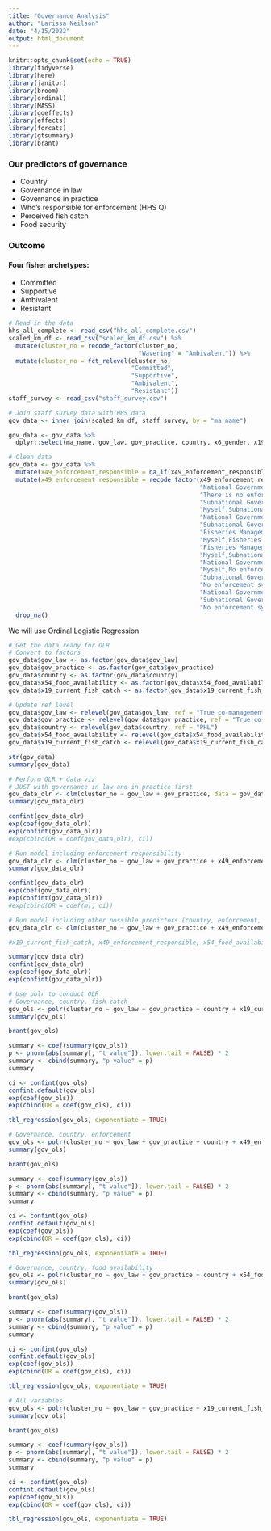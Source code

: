 ```yaml
---
title: "Governance Analysis"
author: "Larissa Neilson"
date: "4/15/2022"
output: html_document
---
```


```r
knitr::opts_chunk$set(echo = TRUE)
library(tidyverse)
library(here)
library(janitor)
library(broom)
library(ordinal)
library(MASS)
library(ggeffects)
library(effects)
library(forcats)
library(gtsummary)
library(brant)
```

### Our predictors of governance

- Country
- Governance in law
- Governance in practice
- Who's responsible for enforcement (HHS Q)
- Perceived fish catch
- Food security

### Outcome

#### Four fisher archetypes:

- Committed
- Supportive
- Ambivalent
- Resistant

```r
# Read in the data
hhs_all_complete <- read_csv("hhs_all_complete.csv")
scaled_km_df <- read_csv("scaled_km_df.csv") %>%
  mutate(cluster_no = recode_factor(cluster_no,
                                    "Wavering" = "Ambivalent")) %>%
  mutate(cluster_no = fct_relevel(cluster_no,
                                  "Committed",
                                  "Supportive",
                                  "Ambivalent",
                                  "Resistant")) 
staff_survey <- read_csv("staff_survey.csv")
```


```r
# Join staff survey data with HHS data
gov_data <- inner_join(scaled_km_df, staff_survey, by = "ma_name")

gov_data <- gov_data %>%
  dplyr::select(ma_name, gov_law, gov_practice, country, x6_gender, x19_current_fish_catch, x49_enforcement_responsible, x54_food_availability, cluster_no)

# Clean data
gov_data <- gov_data %>% 
  mutate(x49_enforcement_responsible = na_if(x49_enforcement_responsible, "na")) %>%
  mutate(x49_enforcement_responsible = recode_factor(x49_enforcement_responsible,
                                                     "National Government,Subnational Government" = "Subnational Government",
                                                     "There is no enforcement system" = "No enforcement system",
                                                     "Subnational Government,Myself" = "Subnational Government",
                                                     "Myself,Subnational Government" = "Subnational Government",
                                                     "National Government, No enforcement system" = "National Government",
                                                     "Subnational Government,Fisheries Management Body" = "Fisheries Management Body",
                                                     "Fisheries Management Body,Subnational Government" = "Fisheries Management Body",
                                                     "Myself,Fisheries Management Body" = "Fisheries Management Body",
                                                     "Fisheries Management Body,No enforcement system" = "Fisheries Management Body",
                                                     "Myself,Subnational Government,National Government" = "Subnational Government",
                                                     "National Government,Fisheries Management Body" = "Fisheries Management Body",
                                                     "Myself,No enforcement system" = "Myself",
                                                     "Subnational Government,National Government,Myself" = "Subnational Government",
                                                     "No enforcement system,Myself" = "Myself",
                                                     "National Government,No enforcement system" = "No enforcement system",
                                                     "Subnational Government,Myself,Fisheries Management Body" = "Fisheries Management Body",
                                                     "No enforcement system,Subnational Government" = "Subnational Government")) %>% 
  drop_na()

```

We will use Ordinal Logistic Regression

```r
# Get the data ready for OLR
# Convert to factors
gov_data$gov_law <- as.factor(gov_data$gov_law)
gov_data$gov_practice <- as.factor(gov_data$gov_practice)
gov_data$country <- as.factor(gov_data$country)
gov_data$x54_food_availability <- as.factor(gov_data$x54_food_availability)
gov_data$x19_current_fish_catch <- as.factor(gov_data$x19_current_fish_catch)

# Update ref level
gov_data$gov_law <- relevel(gov_data$gov_law, ref = "True co-management")
gov_data$gov_practice <- relevel(gov_data$gov_practice, ref = "True co-management")
gov_data$country <- relevel(gov_data$country, ref = "PHL")
gov_data$x54_food_availability <- relevel(gov_data$x54_food_availability, ref = "OK")
gov_data$x19_current_fish_catch <- relevel(gov_data$x19_current_fish_catch, ref = "Stayed the same")

str(gov_data)
summary(gov_data)
```


```r
# Perform OLR + data viz
# JUST with governance in law and in practice first
gov_data_olr <- clm(cluster_no ~ gov_law + gov_practice, data = gov_data, link = "logit")
summary(gov_data_olr)

confint(gov_data_olr)
exp(coef(gov_data_olr))
exp(confint(gov_data_olr))
#exp(cbind(OR = coef(gov_data_olr), ci))

# Run model including enforcement responsibility
gov_data_olr <- clm(cluster_no ~ gov_law + gov_practice + x49_enforcement_responsible, data = gov_data, link = "logit")
summary(gov_data_olr)

confint(gov_data_olr)
exp(coef(gov_data_olr))
exp(confint(gov_data_olr))
#exp(cbind(OR = coef(m), ci))

# Run model including other possible predictors (country, enforcement, food availability)
gov_data_olr <- clm(cluster_no ~ gov_law + gov_practice + x49_enforcement_responsible + x54_food_availability, data = gov_data, link = "logit")

#x19_current_fish_catch, x49_enforcement_responsible, x54_food_availability

summary(gov_data_olr)
confint(gov_data_olr)
exp(coef(gov_data_olr))
exp(confint(gov_data_olr))
```


```r
# Use polr to conduct OLR
# Governance, country, fish catch
gov_ols <- polr(cluster_no ~ gov_law + gov_practice + country + x19_current_fish_catch, data = gov_data, Hess = TRUE)
summary(gov_ols)

brant(gov_ols)

summary <- coef(summary(gov_ols))
p <- pnorm(abs(summary[, "t value"]), lower.tail = FALSE) * 2
summary <- cbind(summary, "p value" = p)
summary

ci <- confint(gov_ols)
confint.default(gov_ols)
exp(coef(gov_ols))
exp(cbind(OR = coef(gov_ols), ci))

tbl_regression(gov_ols, exponentiate = TRUE)
```


```r
# Governance, country, enforcement
gov_ols <- polr(cluster_no ~ gov_law + gov_practice + country + x49_enforcement_responsible, data = gov_data, Hess = TRUE)
summary(gov_ols)

brant(gov_ols)

summary <- coef(summary(gov_ols))
p <- pnorm(abs(summary[, "t value"]), lower.tail = FALSE) * 2
summary <- cbind(summary, "p value" = p)
summary

ci <- confint(gov_ols)
confint.default(gov_ols)
exp(coef(gov_ols))
exp(cbind(OR = coef(gov_ols), ci))

tbl_regression(gov_ols, exponentiate = TRUE)
```

```r
# Governance, country, food availability
gov_ols <- polr(cluster_no ~ gov_law + gov_practice + country + x54_food_availability, data = gov_data, Hess = TRUE)
summary(gov_ols)

brant(gov_ols)

summary <- coef(summary(gov_ols))
p <- pnorm(abs(summary[, "t value"]), lower.tail = FALSE) * 2
summary <- cbind(summary, "p value" = p)
summary

ci <- confint(gov_ols)
confint.default(gov_ols)
exp(coef(gov_ols))
exp(cbind(OR = coef(gov_ols), ci))

tbl_regression(gov_ols, exponentiate = TRUE)
```

```r
# All variables
gov_ols <- polr(cluster_no ~ gov_law + gov_practice + x19_current_fish_catch + x49_enforcement_responsible + x54_food_availability, data = gov_data, Hess = TRUE)
summary(gov_ols)

brant(gov_ols)

summary <- coef(summary(gov_ols))
p <- pnorm(abs(summary[, "t value"]), lower.tail = FALSE) * 2
summary <- cbind(summary, "p value" = p)
summary

ci <- confint(gov_ols)
confint.default(gov_ols)
exp(coef(gov_ols))
exp(cbind(OR = coef(gov_ols), ci))

tbl_regression(gov_ols, exponentiate = TRUE)
```




















